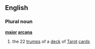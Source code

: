 ==English==
===Plural noun===<!--encarta says this is a plural of "arcanum" but also has its own plural "arcanas"-->
{{wikipedia}}
'''[[major]] [[arcana]]'''

# the 22 [[trump]]s of a [[deck]] of [[Tarot]] [[card]]s
{{seeCites}}